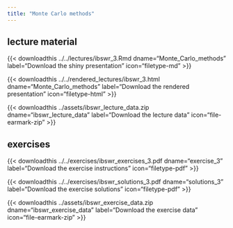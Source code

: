 ```yaml
---
title: "Monte Carlo methods"
---
```


## lecture material

{{< downloadthis ../../lectures/ibswr_3.Rmd dname="Monte_Carlo_methods" label="Download the shiny presentation" icon="filetype-md" >}}

{{< downloadthis ../../rendered_lectures/ibswr_3.html dname="Monte_Carlo_methods" label="Download the rendered presentation" icon="filetype-html" >}}

{{< downloadthis ../assets/ibswr_lecture_data.zip dname="ibswr_lecture_data" label="Download the lecture data" icon="file-earmark-zip" >}}

## exercises

{{< downloadthis ../../exercises/ibswr_exercises_3.pdf dname="exercise_3" label="Download the exercise instructions" icon="filetype-pdf" >}}

{{< downloadthis ../../exercises/ibswr_solutions_3.pdf dname="solutions_3" label="Download the exercise solutions" icon="filetype-pdf" >}}

{{< downloadthis ../assets/ibswr_exercise_data.zip dname="ibswr_exercise_data" label="Download the exercise data" icon="file-earmark-zip" >}}